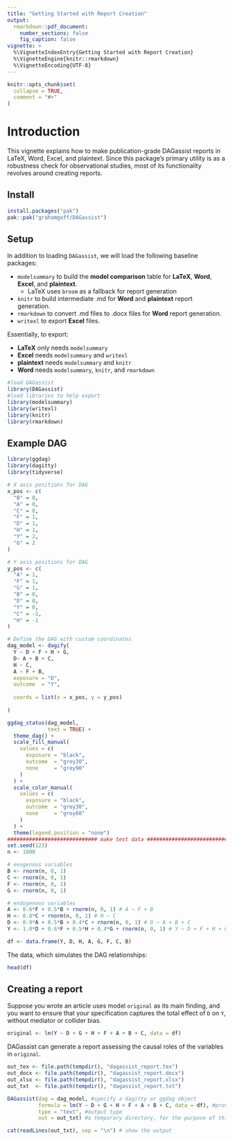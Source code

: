 ```yaml
---
title: "Getting Started with Report Creation"
output: 
  rmarkdown::pdf_document:
    number_sections: false
    fig_caption: false
vignette: >
  %\VignetteIndexEntry{Getting Started with Report Creation}
  %\VignetteEngine{knitr::rmarkdown}
  %\VignetteEncoding{UTF-8}
---
```


```r
knitr::opts_chunk$set(
  collapse = TRUE,
  comment = "#>"
)
```

# Introduction

This vignette explains how to make publication-grade DAGassist reports in LaTeX,
Word, Excel, and plaintext. Since this package's primary utility is as a robustness
check for observational studies, most of its functionality revolves around
creating reports.

## Install
```r
install.packages("pak")
pak::pak("grahamgoff/DAGassist")
```
## Setup

In addition to loading `DAGassist`, we will load the following baseline packages:

- `modelsummary` to build the **model comparison** table for **LaTeX**, **Word**, **Excel**, and **plaintext**.
  - LaTeX uses `broom` as a fallback for report generation
- `knitr` to build intermediate .md for **Word** and **plaintext** report generation.
- `rmarkdown` to convert .md files to .docx files for **Word** report generation.
- `writexl` to export **Excel** files.
 
Essentially, to export:

- **LaTeX** only needs `modelsummary`
- **Excel** needs `modelsummary` and `writexl`
- **plaintext** needs `modelsummary` and `knitr`
- **Word** needs `modelsummary`, `knitr`, and `rmarkdown`
 
```r
#load DAGassist
library(DAGassist) 
#load libraries to help export
library(modelsummary)
library(writexl)
library(knitr)
library(rmarkdown)
```

## Example DAG

```r
library(ggdag)
library(dagitty)
library(tidyverse)

# X axis positions for DAG
x_pos <- c(
  "B" = 0,
  "A" = 0,
  "C" = 0,
  "F" = 1,
  "D" = 1,
  "H" = 1,
  "Y" = 2,
  "G" = 2
)

# Y axis positions for DAG
y_pos <- c(
  "A" = 1,
  "F" = 1,
  "G" = 1,
  "B" = 0,
  "D" = 0,
  "Y" = 0,
  "C" = -1,
  "H" = -1
)

# Define the DAG with custom coordinates
dag_model <- dagify(
  Y ~ D + F + H + G,
  D~ A + B + C,
  H ~ C,
  A ~ F + B,
  exposure = "D",
  outcome  = "Y",
    
  coords = list(x = x_pos, y = y_pos)
              
)

ggdag_status(dag_model,
             text = TRUE) +
  theme_dag() +
  scale_fill_manual(             
    values = c(
      exposure = "black",
      outcome  = "grey30",
      none     = "grey90"
    )
  ) +
  scale_color_manual(
    values = c(
      exposure = "black",
      outcome  = "grey30",
      none     = "grey60"
    )
  ) +
  theme(legend.position = "none") 
############################# make test data ##############################
set.seed(123)
n <- 1000

# exogenous variables 
B <- rnorm(n, 0, 1)
C <- rnorm(n, 0, 1)
F <- rnorm(n, 0, 1)
G <- rnorm(n, 0, 1)

# endogenous variables
A <- 0.6*F + 0.5*B + rnorm(n, 0, 1) # A ~ F + B
H <- 0.8*C + rnorm(n, 0, 1) # H ~ C
D <- 0.9*A + 0.5*B + 0.4*C + rnorm(n, 0, 1) # D ~ A + B + C
Y <- 1.0*D + 0.6*F + 0.5*H + 0.4*G + rnorm(n, 0, 1) # Y ~ D + F + H + G

df <- data.frame(Y, D, H, A, G, F, C, B)

```

The data, which simulates the DAG relationships:

```r
head(df)
```

## Creating a report

Suppose you wrote an article uses model `original` as its main finding, and you want to ensure that your specification captures the total effect of `D` on `Y`, without mediator or collider bias. 

```r
original <- lm(Y ~ D + G + H + F + A + B + C, data = df)
```

DAGassist can generate a report assessing the causal roles of the variables in `original`.

```r
out_tex <- file.path(tempdir(), "dagassist_report.tex")
out_docx <- file.path(tempdir(), "dagassist_report.docx")
out_xlsx <- file.path(tempdir(), "dagassist_report.xlsx")
out_txt  <- file.path(tempdir(), "dagassist_report.txt")
```


```r
DAGassist(dag = dag_model, #specify a dagitty or ggdag object
          formula = lm(Y ~ D + G + H + F + A + B + C, data = df), #provide your formula
          type = "text", #output type
          out = out_txt) #a temporary directory, for the purpose of this vignette

cat(readLines(out_txt), sep = "\n") # show the output
```



